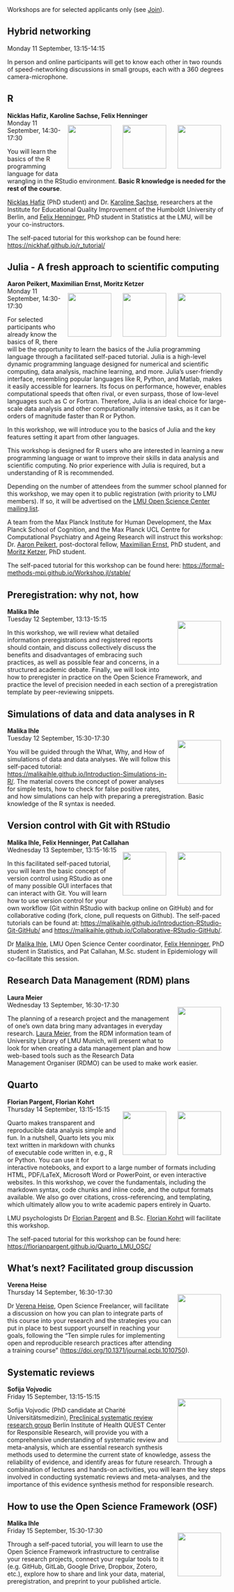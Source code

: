```{=html}
<head>
  <style>
    img {
      float: right;
      margin: 13px;
    }
  </style>
</head
```
Workshops are for selected applicants only (see [Join](Join.qmd)).  

## Hybrid networking
Monday 11 September, 13:15-14:15

In person and online participants will get to know each other in two rounds of speed-networking discussions in small groups, each with a 360 degrees camera-microphone.

## R
**Nicklas Hafiz, Karoline Sachse,  Felix Henninger**   
![](img/felix-henninger.png){width="100"}![](img/karoline-sachse.png){width="100"}![](img/nicklas-hafiz.png){width="100"} Monday 11 September, 14:30-17:30

You will learn the basics of the R programming language for data wrangling in the RStudio environment. **Basic R knowledge is needed for the rest of the course**.

[Nicklas Hafiz](https://www.iqb.hu-berlin.de/institut/staff/?pg=c135) (PhD student) and Dr. [Karoline Sachse](https://www.iqb.hu-berlin.de/institut/staff/?pg=ks), researchers at the Institute for Educational Quality Improvement of the Humboldt University of Berlin, and [Felix Henninger](https://felixhenninger.com/), PhD student in Statistics at the LMU, will be your co-instructors.

The self-paced tutorial for this workshop can be found here: [https://nickhaf.github.io/r_tutorial/](https://nickhaf.github.io/r_tutorial/)

## Julia - A fresh approach to scientific computing
**Aaron Peikert, Maximilian Ernst, Moritz Ketzer**  
![](img/moritz-ketzer.png){width="100"}![](img/maximilian-ernst.png){width="100"}![](img/aaron-peikert.png){width="100"} Monday 11 September, 14:30-17:30

For selected participants who already know the basics of R, there will be the opportunity to learn the basics of the Julia programming language through a facilitated self-paced tutorial.
Julia is a high-level dynamic programming language designed for numerical and scientific computing, data analysis, machine learning, and more.
Julia's user-friendly interface, resembling popular languages like R, Python, and Matlab, makes it easily accessible for learners.
Its focus on performance, however, enables computational speeds that often rival, or even surpass, those of low-level languages such as C or Fortran.
Therefore, Julia is an ideal choice for large-scale data analysis and other computationally intensive tasks, as it can be orders of magnitude faster than R or Python.

In this workshop, we will introduce you to the basics of Julia and the key features setting it apart from other languages.

This workshop is designed for R users who are interested in learning a new programming language or want to improve their skills in data analysis and scientific computing. No prior experience with Julia is required, but a understanding of R is recommended.

Depending on the number of attendees from the summer school planned for this workshop, we may open it to public registration (with priority to LMU members).
If so, it will be advertised on the [LMU Open Science Center mailing list](https://lists.lrz.de/mailman/listinfo/lmu-osc).

A team from the Max Planck Institute for Human Development, the Max Planck School of Cognition, and the Max Planck UCL Centre for Computational Psychiatry and Ageing Research will instruct this workshop:
Dr. [Aaron Peikert](https://www.mpib-berlin.mpg.de/person/103737/2549), post-doctoral fellow,
[Maximilian Ernst](https://www.mpib-berlin.mpg.de/staff/maximilian-ernst), PhD student, and
[Moritz Ketzer](https://www.mps-ucl-centre.mpg.de/people/126423), PhD student.

The self-paced tutorial for this workshop can be found here: [https://formal-methods-mpi.github.io/Workshop.jl/stable/](https://formal-methods-mpi.github.io/Workshop.jl/stable/)

## Preregistration: why not, how
**Malika Ihle**  
![](img/malika-ihle.png){width="100"} Tuesday 12 September, 13:13-15:15

In this workshop, we will review what detailed information preregistrations and registered reports should contain, and discuss collectively discuss the benefits and disadvantages of embracing such practices, as well as possible fear and concerns, in a structured academic debate. Finally, we will look into how to preregister in practice on the Open Science Framework, and practice the level of precision needed in each section of a preregistration template by peer-reviewing snippets.

## Simulations of data and data analyses in R
**Malika Ihle**  
![](img/malika-ihle.png){width="100"} Tuesday 12 September, 15:30-17:30

You will be guided through the What, Why, and How of simulations of data and data analyses.  We will follow this self-paced tutorial: [https://malikaihle.github.io/Introduction-Simulations-in-R/](https://malikaihle.github.io/Introduction-Simulations-in-R/). The material covers the concept of power analyses for simple tests, how to check for false positive rates, and how simulations can help with preparing a preregistration. Basic knowledge of the R syntax is needed.

## Version control with Git with RStudio
**Malika Ihle, Felix Henninger, Pat Callahan**  
![](img/felix-henninger.png){width="100"} ![](img/malika-ihle.png){width="100"} Wednesday 13 September, 13:15-16:15

In this facilitated self-paced tutorial, you will learn the basic concept of version control using RStudio as one of many possible GUI interfaces that can interact with Git. You will learn how to use version control for your own workflow (Git within RStudio with backup online on GitHub) and for collaborative coding (fork, clone, pull requests on Github). The self-paced tutorials can be found at: [https://malikaihle.github.io/Introduction-RStudio-Git-GitHub/](https://malikaihle.github.io/Introduction-RStudio-Git-GitHub/) and [https://malikaihle.github.io/Collaborative-RStudio-GitHub/](https://malikaihle.github.io/Collaborative-RStudio-GitHub/).

Dr [Malika Ihle](https://www.osc.uni-muenchen.de/about_us/coordinator/index.html), LMU Open Science Center coordinator, [Felix Henninger](https://felixhenninger.com/), PhD student in Statistics, and Pat Callahan, M.Sc. student in Epidemiology will co-facilitate this session.

## Research Data Management (RDM) plans
**Laura Meier**  
![](img/laura-meier.png){width="100"}Wednesday 13 September, 16:30-17:30

The planning of a research project and the management of one’s own data bring many advantages in everyday research. [Laura Meier](https://www.ub.uni-muenchen.de/ueber-die-ub/kontakt/personen/meier-l/index.html), from the RDM information team of University Library of LMU Munich, will present what to look for when creating a data management plan and how web-based tools such as the Research Data Management Organiser (RDMO) can be used to make work easier.


## Quarto
**Florian Pargent, Florian Kohrt**  
![](img/florian-kohrt.png){width="100"} ![](img/florian-pargent.png){width="100"} Thursday 14 September, 13:15-15:15

Quarto makes transparent and reproducible data analysis simple and fun. In a nutshell, Quarto lets you mix text written in markdown with chunks of executable code written in, e.g., R or Python. You can use it for interactive notebooks, and export to a large number of formats including HTML, PDF/LaTeX, Microsoft Word or PowerPoint, or even interactive websites. In this workshop, we cover the fundamentals, including the markdown syntax, code chunks and inline code, and the output formats available. We also go over citations, cross-referencing, and templating, which ultimately allow you to write academic papers entirely in Quarto.

LMU psychologists Dr [Florian Pargent](https://www.psy.lmu.de/pm/personen/lehrstuhlmitarbeiter/pargent/index.html) and B.Sc. [Florian Kohrt](https://www.psy.lmu.de/pm/personen/lehrstuhlmitarbeiter/kohrt_florian/index.html) will facilitate this workshop.

The self-paced tutorial for this workshop can be found here: [https://florianpargent.github.io/Quarto_LMU_OSC/](https://florianpargent.github.io/Quarto_LMU_OSC/)

## What’s next? Facilitated group discussion
**Verena Heise**  
![](img/verena-heise.png){width="100"} Thursday 14 September, 16:30-17:30

Dr [Verena Heise](https://vheise.com/), Open Science Freelancer, will facilitate a discussion on how you can plan to integrate parts of this course into your research and the strategies you can put in place to best support yourself in reaching your goals, following the "Ten simple rules for implementing open and reproducible research practices after attending a training course" ([https://doi.org/10.1371/journal.pcbi.1010750](https://doi.org/10.1371/journal.pcbi.1010750)).

## Systematic reviews
**Sofija Vojvodic**  
![](img/sofija-vojvodic.png){width="100"} Friday 15 September, 13:15-15:15  

Sofija Vojvodic (PhD candidate at Charité Universitätsmedizin), [Preclinical systematic review research group](https://www.bihealth.org/en/notices/research-group-mccann) Berlin Institute of Health QUEST Center for Responsible Research, will provide you with a comprehensive understanding of systematic review and meta-analysis, which are essential research synthesis methods used to determine the current state of knowledge, assess the reliability of evidence, and identify areas for future research. Through a combination of lectures and hands-on activities, you will learn the key steps involved in conducting systematic reviews and meta-analyses, and the importance of this evidence synthesis method for responsible research.


## How to use the Open Science Framework (OSF)
**Malika Ihle**  
![](img/malika-ihle.png){width="100"} Friday 15 September, 15:30-17:30  

Through a self-paced tutorial, you will learn to use the Open Science Framework infrastructure to centralise your research projects, connect your regular tools to it (e.g. GitHub, GitLab, Google Drive, Dropbox, Zotero, etc.), explore how to share and link your data, material, preregistration, and preprint to your published article.


